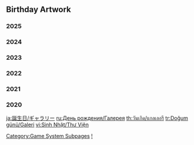 {{CustomTabs
|tab1 = Overview
|tab2 = Gallery
|tab3 = Voice-Overs
}}
{{About|Birthday Artwork|the Character Shorts|Comics}}
==Birthday Artwork==

=== 2025 ===
{{Birthday Artwork by Year|2025}}

===2024===
{{Birthday Artwork by Year|2024}}

===2023===
{{Birthday Artwork by Year|2023}}

===2022===
{{Birthday Artwork by Year|2022}}

===2021===
{{Birthday Artwork by Year|2021}}

===2020===
{{Birthday Artwork by Year|2020}}

[[Category:Game System Subpages]]
[[Category:Character Birthdays|!]]

[[ja:誕生日/ギャラリー]]
[[ru:День рождения/Галерея]]
[[th:วันเกิด/แกลเลอรี]]
[[tr:Doğum günü/Galeri]]
[[vi:Sinh Nhật/Thư Viện]]